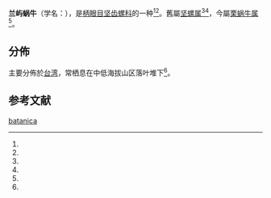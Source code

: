 {{Subspeciesbox
| name = 兰屿蜗牛<br />''Satsuma batanica'' subsp. ''boteltobagoensis''
| image = 
| image_width = 
[[異鰓類|異鰓類]]支序 Heterobranchia<br />
[[直神經類|直神經類]]支序 Euthyneura<br />
[[泛有肺類|泛有肺類]]支序 Panpulmonata<br />
[[真有肺類|真有肺類]]支序 Eupulmonata<br />
[[柄眼類|柄眼類]]支序 Stylommatophora<br />
非正式群組[[弯尿道類|弯尿道類]] Sigmurethra
| species link = 巴丹蝸牛
| trinomial = ''Satsuma batanica boteltobagoensis''
| authority = (Kuroda, 1932)
}}

'''兰屿蜗牛'''（学名：{{lang|la|'''''Satsuma batanica'' subsp. ''boteltobagoensis'''''}}），是[[柄眼目|柄眼目]][[坚齿螺科|坚齿螺科]]的一种<ref name=shell_2054 /><ref name=shelldoc_000008 />。舊屬[[坚螺属|坚螺属]]<ref name=shell_2054 /><ref name=shelldoc_000008 />，今屬[[栗蜗牛属|栗蜗牛属]]<ref name=TaiBIF />。

==分佈==
主要分佈於[[台湾|台湾]]，常栖息在中低海拔山区落叶堆下<ref name=shell_2054 />。

== 参考文献 ==
{{reflist|refs=
<ref name=shell_2054>{{cite web
 |url=http://shell.sinica.edu.tw/chinese/shellbase_detail.php?science_no=2054
 |title=国际贝库：兰屿蜗牛
 |publisher=台湾贝类资料库
 |accessdate=2009-08-11
 |archive-date=2016-03-04
 |archive-url=https://web.archive.org/web/20160304105042/http://shell.sinica.edu.tw/chinese/shellbase_detail.php?science_no=2054
 |dead-url=no
 }}</ref>
<ref name=shelldoc_000008>{{cite journal
 |url=http://shell.sinica.edu.tw/chinese/documentquery_c.php?No=000008
 |author=[[林朝棨|林朝棨]]
 |title=蘭嶼之貝類及其動物地理（Mollusks of Lan-Yu (Orchid Island), and their zoogeography）
 |year=1974
 |volume=1
 |pages=42-63
 |journal=[[貝友|貝類學報]] (Bulletin of Malacology)
 |publisher=[[中華民國貝類學會|中華民國貝類學會]] (The Malacological Society of Taiwan)
 |access-date=2017-02-14
 |archive-date=2020-11-18
 |archive-url=https://web.archive.org/web/20201118061641/https://shell.sinica.edu.tw/chinese/documentquery_c.php?No=000008
 |dead-url=no
 }}</ref>
<ref name=TaiBIF>{{TaiBIF |id=404814 |zh=兰屿蜗牛 |binomial=''Satsuma batanica'' |var=boteltobagoensis }}</ref>
}}
{{Taxonbar|from=Q10893591}}

[[Category:菱蝸牛屬|batanica]]